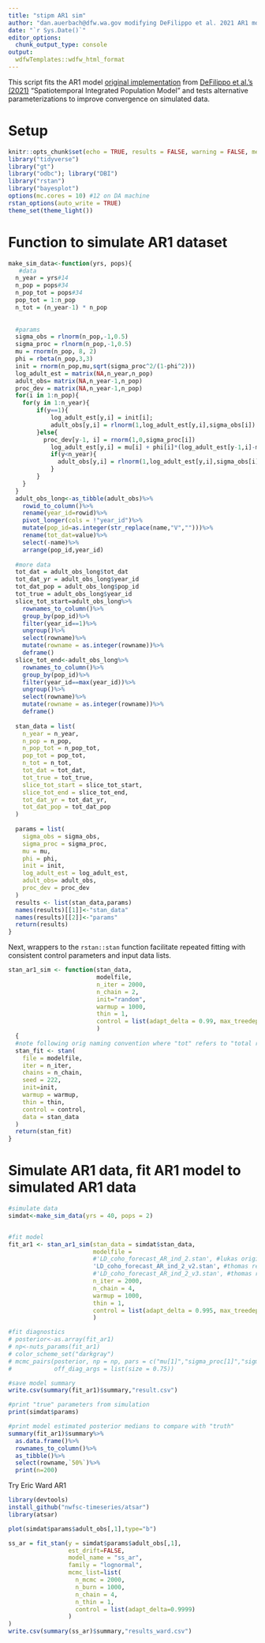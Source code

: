 ```yaml
---
title: "stipm AR1 sim"
author: "dan.auerbach@dfw.wa.gov modifying DeFilippo et al. 2021 AR1 model and fitting to simulated data in consultation with Thomas.Buehrens@dfw.wa.gov"
date: "`r Sys.Date()`"
editor_options: 
  chunk_output_type: console
output: 
  wdfwTemplates::wdfw_html_format
---
```


This script fits the AR1 model [original implementation](https://github.com/lukasdefilippo/ST-IPM) from [DeFilippo et al.'s (2021)](https://www.sciencedirect.com/science/article/pii/S0165783621001429) "Spatiotemporal Integrated Population Model" and tests alternative parameterizations to improve convergence on simulated data.

# Setup
```r
knitr::opts_chunk$set(echo = TRUE, results = FALSE, warning = FALSE, message = FALSE)
library("tidyverse")
library("gt")
library("odbc"); library("DBI")
library("rstan")
library("bayesplot")
options(mc.cores = 10) #12 on DA machine
rstan_options(auto_write = TRUE)
theme_set(theme_light())
```

# Function to simulate AR1 dataset
```r
make_sim_data<-function(yrs, pops){
   #data
  n_year = yrs#14
  n_pop = pops#34
  n_pop_tot = pops#34
  pop_tot = 1:n_pop
  n_tot = (n_year-1) * n_pop
  
  
  #params
  sigma_obs = rlnorm(n_pop,-1,0.5)
  sigma_proc = rlnorm(n_pop,-1,0.5)
  mu = rnorm(n_pop, 8, 2)
  phi = rbeta(n_pop,3,3)
  init = rnorm(n_pop,mu,sqrt(sigma_proc^2/(1-phi^2)))
  log_adult_est = matrix(NA,n_year,n_pop)
  adult_obs= matrix(NA,n_year-1,n_pop)
  proc_dev = matrix(NA,n_year-1,n_pop)
  for(i in 1:n_pop){
  	for(y in 1:n_year){
  		if(y==1){
  			log_adult_est[y,i] = init[i];
  			adult_obs[y,i] = rlnorm(1,log_adult_est[y,i],sigma_obs[i])
  		}else{
  		  proc_dev[y-1, i] = rnorm(1,0,sigma_proc[i])
  			log_adult_est[y,i] = mu[i] + phi[i]*(log_adult_est[y-1,i]-mu[i]) + proc_dev[y-1, i];
  			if(y<n_year){
  			  adult_obs[y,i] = rlnorm(1,log_adult_est[y,i],sigma_obs[i])
  			}
  		}
  	}
  }
  adult_obs_long<-as_tibble(adult_obs)%>%
    rowid_to_column()%>%
    rename(year_id=rowid)%>%
    pivot_longer(cols = !"year_id")%>%
    mutate(pop_id=as.integer(str_replace(name,"V","")))%>%
    rename(tot_dat=value)%>%
    select(-name)%>%
    arrange(pop_id,year_id)
  
  #more data
  tot_dat = adult_obs_long$tot_dat
  tot_dat_yr = adult_obs_long$year_id
  tot_dat_pop = adult_obs_long$pop_id
  tot_true = adult_obs_long$year_id
  slice_tot_start=adult_obs_long%>%
    rownames_to_column()%>%
    group_by(pop_id)%>%
    filter(year_id==1)%>%
    ungroup()%>%
    select(rowname)%>%
    mutate(rowname = as.integer(rowname))%>%
    deframe()
  slice_tot_end<-adult_obs_long%>%
    rownames_to_column()%>%
    group_by(pop_id)%>%
    filter(year_id==max(year_id))%>%
    ungroup()%>%
    select(rowname)%>%
    mutate(rowname = as.integer(rowname))%>%
    deframe()
  
  stan_data = list(
    n_year = n_year,
    n_pop = n_pop,
    n_pop_tot = n_pop_tot,
    pop_tot = pop_tot,
    n_tot = n_tot,
    tot_dat = tot_dat,
    tot_true = tot_true,
    slice_tot_start = slice_tot_start,
    slice_tot_end = slice_tot_end,
    tot_dat_yr = tot_dat_yr,
    tot_dat_pop = tot_dat_pop
  )
  
  params = list(
    sigma_obs = sigma_obs,
    sigma_proc = sigma_proc,
    mu = mu,
    phi = phi,
    init = init,
    log_adult_est = log_adult_est,
    adult_obs= adult_obs,
    proc_dev = proc_dev
  )
  results <- list(stan_data,params)
  names(results)[[1]]<-"stan_data"
  names(results)[[2]]<-"params"
  return(results)
}
```

Next, wrappers to the `rstan::stan` function facilitate repeated fitting with consistent control parameters and input data lists.

```r
stan_ar1_sim <- function(stan_data,
                         modelfile, 
                         n_iter = 2000, 
                         n_chain = 2, 
                         init="random",
                         warmup = 1000,
                         thin = 1,
                         control = list(adapt_delta = 0.99, max_treedepth = 10.25)
                         )
  {
  #note following orig naming convention where "tot" refers to "total return" = spwn + hvst = rtrn, as estimated from FRAM
  stan_fit <- stan(
    file = modelfile,
    iter = n_iter, 
    chains = n_chain, 
    seed = 222,
    init=init,
    warmup = warmup,
    thin = thin,
    control = control,
    data = stan_data
  )
  return(stan_fit)
}
```

# Simulate AR1 data, fit AR1 model to simulated AR1 data
```r
#simulate data
simdat<-make_sim_data(yrs = 40, pops = 2)


#fit model
fit_ar1 <- stan_ar1_sim(stan_data = simdat$stan_data,
                        modelfile = 
                        #'LD_coho_forecast_AR_ind_2.stan', #lukas original
                        'LD_coho_forecast_AR_ind_2_v2.stan', #thomas reparam but preserve data format
                        #'LD_coho_forecast_AR_ind_2_v3.stan', #thomas reparam, new data format
                        n_iter = 2000,
                        n_chain = 4,
                        warmup = 1000,
                        thin = 1,
                        control = list(adapt_delta = 0.995, max_treedepth = 11)
                        )

#fit diagnostics
# posterior<-as.array(fit_ar1)
# np<-nuts_params(fit_ar1)
# color_scheme_set("darkgray")
# mcmc_pairs(posterior, np = np, pars = c("mu[1]","sigma_proc[1]","sigma_obs[1]","phi[1]","init[1]"),
#            off_diag_args = list(size = 0.75))

#save model summary
write.csv(summary(fit_ar1)$summary,"result.csv")

#print "true" parameters from simulation
print(simdat$params)

#print model estimated posterior medians to compare with "truth"
summary(fit_ar1)$summary%>%
  as.data.frame()%>%
  rownames_to_column()%>%
  as_tibble()%>%
  select(rowname,`50%`)%>%
  print(n=200)
```


Try Eric Ward AR1
```r
library(devtools)
install_github("nwfsc-timeseries/atsar")
library(atsar)

plot(simdat$params$adult_obs[,1],type="b")

ss_ar = fit_stan(y = simdat$params$adult_obs[,1],
                 est_drift=FALSE,
                 model_name = "ss_ar",
                 family = "lognormal",
                 mcmc_list=list(
                   n_mcmc = 2000,
                   n_burn = 1000,
                   n_chain = 4,
                   n_thin = 1,
                   control = list(adapt_delta=0.9999)
                 )
)
write.csv(summary(ss_ar)$summary,"results_ward.csv")

```